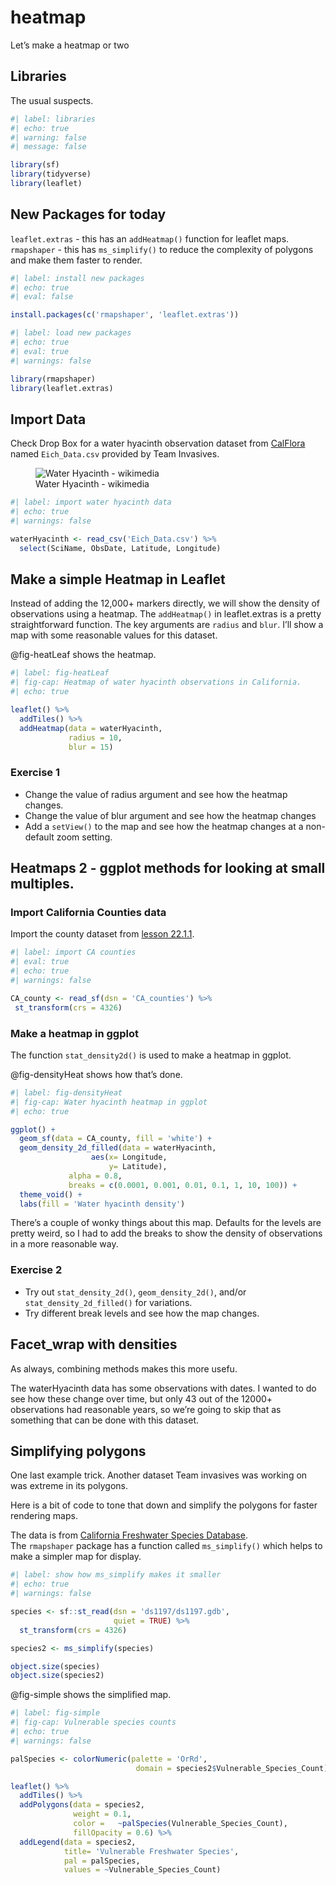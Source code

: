 # heatmap {#sec-heatmap}

::: {.callout-note appearance="simple"}
Let's make a heatmap or two
:::

## Libraries

The usual suspects.

```r
#| label: libraries
#| echo: true
#| warning: false
#| message: false

library(sf)
library(tidyverse)
library(leaflet)

```

## New Packages for today

`leaflet.extras` - this has an `addHeatmap()` function for leaflet maps.
`rmapshaper` - this has `ms_simplify()` to reduce the complexity of polygons and make them faster to render.

```r
#| label: install new packages
#| echo: true
#| eval: false

install.packages(c('rmapshaper', 'leaflet.extras'))
```

```r
#| label: load new packages
#| echo: true
#| eval: true
#| warnings: false

library(rmapshaper)
library(leaflet.extras)
```

## Import Data

Check Drop Box for a water hyacinth observation dataset from [CalFlora](https://www.calflora.org/) named `Eich_Data.csv` provided by Team Invasives.

![Water Hyacinth - wikimedia](https://upload.wikimedia.org/wikipedia/commons/e/ee/Water_hyacinth.jpg)

```r
#| label: import water hyacinth data
#| echo: true
#| warnings: false

waterHyacinth <- read_csv('Eich_Data.csv') %>% 
  select(SciName, ObsDate, Latitude, Longitude)

```

## Make a simple Heatmap in Leaflet

Instead of adding the 12,000+ markers directly, we will show the density of observations using a heatmap. The `addHeatmap()` in leaflet.extras is a pretty straightforward function.  The key arguments are `radius` and `blur`.  I'll show a map with some reasonable values for this dataset.

@fig-heatLeaf shows the heatmap.

```r
#| label: fig-heatLeaf
#| fig-cap: Heatmap of water hyacinth observations in California.
#| echo: true

leaflet() %>% 
  addTiles() %>% 
  addHeatmap(data = waterHyacinth,
             radius = 10,
             blur = 15)
```

### Exercise 1

- Change the value of radius argument and see how the heatmap changes.
- Change the value of blur argument and see how the heatmap changes
- Add a `setView()` to the map and see how the heatmap changes at a non-default zoom setting.

## Heatmaps 2 - ggplot methods for looking at small multiples.

### Import California Counties data

Import the county dataset from [lesson 22.1.1](https://mikem-radicalresearch.quarto.pub/environmental-data-visualization/research.html#load-libraries).

```r
#| label: import CA counties
#| eval: true
#| echo: true
#| warnings: false

CA_county <- read_sf(dsn = 'CA_counties') %>% 
 st_transform(crs = 4326)
```

### Make a heatmap in ggplot

The function `stat_density2d()` is used to make a heatmap in ggplot.

@fig-densityHeat shows how that's done.

```r
#| label: fig-densityHeat
#| fig-cap: Water hyacinth heatmap in ggplot 
#| echo: true

ggplot() +
  geom_sf(data = CA_county, fill = 'white') +
  geom_density_2d_filled(data = waterHyacinth,
                  aes(x= Longitude,
                      y= Latitude),
             alpha = 0.8,
             breaks = c(0.0001, 0.001, 0.01, 0.1, 1, 10, 100)) +
  theme_void() +
  labs(fill = 'Water hyacinth density')

```
There's a couple of wonky things about this map.  Defaults for the levels are pretty weird, so I had to add the breaks to show the density of observations in a more reasonable way.  

### Exercise 2

- Try out `stat_density_2d()`, `geom_density_2d()`, and/or `stat_density_2d_filled()` for variations.
- Try different break levels and see how the map changes.

## Facet_wrap with densities

As always, combining methods makes this more usefu.

The waterHyacinth data has some observations with dates. I wanted to do see how these change over time, but only 43 out of the 12000+ observations had reasonable years, so we're going to skip that as something that can be done with this dataset.  

## Simplifying polygons

One last example trick.  Another dataset Team invasives was working on was extreme in its polygons.  

Here is a bit of code to tone that down and simplify the polygons for faster rendering maps.

The data is from [California Freshwater Species Database](https://map.dfg.ca.gov/metadata/ds1197.html).  
The `rmapshaper` package has a function called `ms_simplify()` which helps to make a simpler map for display.  

```r
#| label: show how ms_simplify makes it smaller
#| echo: true
#| warnings: false

species <- sf::st_read(dsn = 'ds1197/ds1197.gdb',
                       quiet = TRUE) %>% 
  st_transform(crs = 4326)

species2 <- ms_simplify(species)

object.size(species)
object.size(species2)

```

@fig-simple shows the simplified map.  

```r
#| label: fig-simple
#| fig-cap: Vulnerable species counts
#| echo: true
#| warnings: false

palSpecies <- colorNumeric(palette = 'OrRd',
                            domain = species2$Vulnerable_Species_Count)

leaflet() %>% 
  addTiles() %>% 
  addPolygons(data = species2,
              weight = 0.1,
              color =   ~palSpecies(Vulnerable_Species_Count),
              fillOpacity = 0.6) %>% 
  addLegend(data = species2,
            title= 'Vulnerable Freshwater Species',
            pal = palSpecies,
            values = ~Vulnerable_Species_Count)

```

